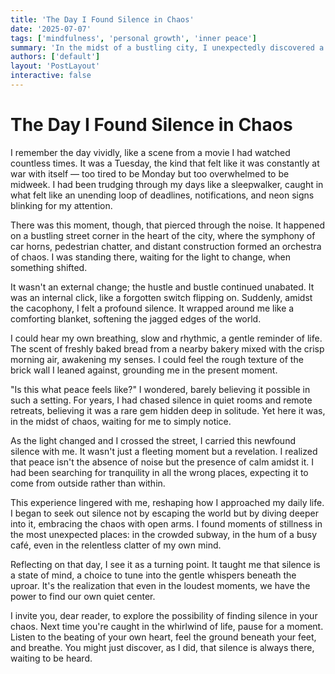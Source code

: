 ```yaml
---
title: 'The Day I Found Silence in Chaos'
date: '2025-07-07'
tags: ['mindfulness', 'personal growth', 'inner peace']
summary: 'In the midst of a bustling city, I unexpectedly discovered a moment of profound silence that changed my perspective on chaos and tranquility.'
authors: ['default']
layout: 'PostLayout'
interactive: false
---
```


# The Day I Found Silence in Chaos

I remember the day vividly, like a scene from a movie I had watched countless times. It was a Tuesday, the kind that felt like it was constantly at war with itself — too tired to be Monday but too overwhelmed to be midweek. I had been trudging through my days like a sleepwalker, caught in what felt like an unending loop of deadlines, notifications, and neon signs blinking for my attention. 

There was this moment, though, that pierced through the noise. It happened on a bustling street corner in the heart of the city, where the symphony of car horns, pedestrian chatter, and distant construction formed an orchestra of chaos. I was standing there, waiting for the light to change, when something shifted.

It wasn't an external change; the hustle and bustle continued unabated. It was an internal click, like a forgotten switch flipping on. Suddenly, amidst the cacophony, I felt a profound silence. It wrapped around me like a comforting blanket, softening the jagged edges of the world.

I could hear my own breathing, slow and rhythmic, a gentle reminder of life. The scent of freshly baked bread from a nearby bakery mixed with the crisp morning air, awakening my senses. I could feel the rough texture of the brick wall I leaned against, grounding me in the present moment.

"Is this what peace feels like?" I wondered, barely believing it possible in such a setting. For years, I had chased silence in quiet rooms and remote retreats, believing it was a rare gem hidden deep in solitude. Yet here it was, in the midst of chaos, waiting for me to simply notice.

As the light changed and I crossed the street, I carried this newfound silence with me. It wasn't just a fleeting moment but a revelation. I realized that peace isn't the absence of noise but the presence of calm amidst it. I had been searching for tranquility in all the wrong places, expecting it to come from outside rather than within.

This experience lingered with me, reshaping how I approached my daily life. I began to seek out silence not by escaping the world but by diving deeper into it, embracing the chaos with open arms. I found moments of stillness in the most unexpected places: in the crowded subway, in the hum of a busy café, even in the relentless clatter of my own mind.

Reflecting on that day, I see it as a turning point. It taught me that silence is a state of mind, a choice to tune into the gentle whispers beneath the uproar. It's the realization that even in the loudest moments, we have the power to find our own quiet center.

I invite you, dear reader, to explore the possibility of finding silence in your chaos. Next time you're caught in the whirlwind of life, pause for a moment. Listen to the beating of your own heart, feel the ground beneath your feet, and breathe. You might just discover, as I did, that silence is always there, waiting to be heard.
